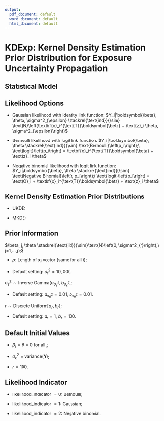```yaml
---
output:
  pdf_document: default
  word_document: default
  html_document: default
---
```

# KDExp: Kernel Density Estimation Prior Distribution for Exposure Uncertainty Propagation

## Statistical Model
\begin{align*}\begin{split}
    &Y_i|\mu_i, \boldsymbol{\zeta} \stackrel{\text{ind}}{\sim} f\left(y|\mu_i,\boldsymbol{\zeta}\right),\ i=1,\hdots,n,\\
    &g\left(\mu_i\right) = \text{O}_i + \textbf{x}_i^{\text{T}}\boldsymbol{\beta} + \text{z}_i \theta
\end{split}\end{align*}

## Likelihood Options

* Gaussian likelihood with identity link function: $Y_i|\boldsymbol{\beta}, \theta, \sigma^2_{\epsilon} \stackrel{\text{ind}}{\sim} \text{N}\left(\textbf{x}_i^{\text{T}}\boldsymbol{\beta} + \text{z}_i \theta, \sigma^2_{\epsilon}\right)$ 

* Bernoulli likelihood with logit link function: $Y_i|\boldsymbol{\beta}, \theta \stackrel{\text{ind}}{\sim} \text{Bernoulli}\left(p_i\right);\ \text{logit}\left(p_i\right) = \textbf{x}_i^{\text{T}}\boldsymbol{\beta} + \text{z}_i \theta$ 

* Negative binomial likelihood with logit link function: $Y_i|\boldsymbol{\beta}, \theta \stackrel{\text{ind}}{\sim} \text{Negative Binomial}\left(r, p_i\right);\ \text{logit}\left(p_i\right) = \text{O}_i + \textbf{x}_i^{\text{T}}\boldsymbol{\beta} + \text{z}_i \theta$ 

## Kernel Density Estimation Prior Distributions

* UKDE:

\begin{equation*}f\left(\text{z}_i\right) = \frac{1}{m} \sum_{j=1}^m \frac{1}{\sqrt{2 \pi h_i^2}} \exp\left\{-\frac{1}{2h_i^2} \left(\text{z}_i - \text{z}_{ij}^*\right)^2\right\},\ i=1,...,n\end{equation*}

* MKDE:

\begin{equation*}f\left(\textbf{z}\right) = \frac{1}{m} \sum_{j=1}^m \frac{1}{\sqrt{\left(2 \pi\right)^n |H|}} \exp\left\{-\frac{1}{2} \left(\textbf{z} - \textbf{z}_{.j}^*\right)^{\text{T}} H^{-1} \left(\textbf{z} - \textbf{z}_{.j}^*\right)\right\}\end{equation*}

## Prior Information
$\beta_j, \theta \stackrel{\text{iid}}{\sim}\text{N}\left(0, \sigma^2_{r}\right),\ j=1,...,p;$

* $p$: Length of $\textbf{x}_i$ vector (same for all $i$);

* Default setting: $\sigma^2_{r} = 10,000.$

$\sigma^2_{\epsilon} \sim \text{Inverse Gamma}\left(a_{\sigma^2_{\epsilon}}, b_{\sigma^2_{\epsilon}}\right);$

* Default setting: $a_{\sigma^2_{\theta}} = 0.01$, $b_{\sigma^2_{\theta}} = 0.01.$

$r \sim \text{Discrete Uniform}\left[a_{r}, b_{r}\right];$

* Default setting: $a_{r} = 1$, $b_{r} = 100.$

## Default Initial Values
* $\beta_j = \theta = 0$ for all $j$;

* $\sigma^2_{\epsilon} = \text{variance}\left(\boldsymbol{Y}\right)$;

* $r = 100$.

## Likelihood Indicator
* likelihood_indicator $= 0$: Bernoulli; 

* likelihood_indicator $= 1$: Gaussian;

* likelihood_indicator $= 2$: Negative binomial.